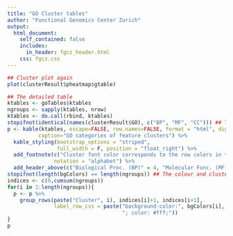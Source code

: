 ```yaml
---
title: "GO Cluster tables"
author: "Functional Genomics Center Zurich"
output: 
  html_document:
    self_contained: false
    includes:
      in_header: fgcz_header.html
    css: fgcz.css
---
```


```r
## Cluster plot again
plot(clusterResult$pheatmap$gtable)
```

```r
## The detailed table
ktables <- goTables$ktables
ngroups <- sapply(ktables, nrow)
ktables <- do.call(rbind, ktables)
stopifnot(identical(names(clusterResult$GO), c("BP", "MF", "CC"))) ## The order matters
p <- kable(ktables, escape=FALSE, row.names=FALSE, format = "html", digits=4,
          caption="GO categories of feature clusters") %>%
  kable_styling(bootstrap_options = "striped",
                full_width = F, position = "float_right") %>%
  add_footnote(c("Cluster font color corresponds to the row colors in the heatmap plot."), 
               notation = "alphabet") %>%
  add_header_above(c("Biological Proc. (BP)" = 4, "Molecular Func. (MF)" = 4, "Cellular Comp. (CC)" = 4))
stopifnot(length(bgColors) == length(ngroups)) ## The colour and clusters should match.
indices <- c(0,cumsum(ngroups))
for(i in 1:length(ngroups)){
  p <- p %>% 
    group_rows(paste("Cluster", i), indices[i]+1, indices[i+1],
               label_row_css = paste("background-color:", bgColors[i], 
                                     "; color: #fff;"))
}
p
```